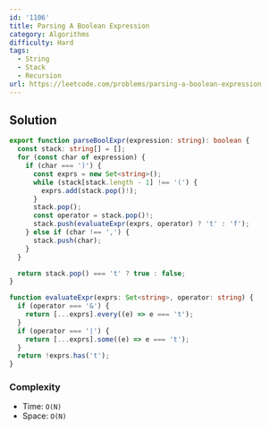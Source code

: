 ```yaml
---
id: '1106'
title: Parsing A Boolean Expression
category: Algorithms
difficulty: Hard
tags:
  - String
  - Stack
  - Recursion
url: https://leetcode.com/problems/parsing-a-boolean-expression
---
```


## Solution

```typescript showLineNumbers
export function parseBoolExpr(expression: string): boolean {
  const stack: string[] = [];
  for (const char of expression) {
    if (char === ')') {
      const exprs = new Set<string>();
      while (stack[stack.length - 1] !== '(') {
        exprs.add(stack.pop()!);
      }
      stack.pop();
      const operator = stack.pop()!;
      stack.push(evaluateExpr(exprs, operator) ? 't' : 'f');
    } else if (char !== ',') {
      stack.push(char);
    }
  }

  return stack.pop() === 't' ? true : false;
}

function evaluateExpr(exprs: Set<string>, operator: string) {
  if (operator === '&') {
    return [...exprs].every((e) => e === 't');
  }
  if (operator === '|') {
    return [...exprs].some((e) => e === 't');
  }
  return !exprs.has('t');
}
```

### Complexity

- Time: `O(N)`
- Space: `O(N)`
